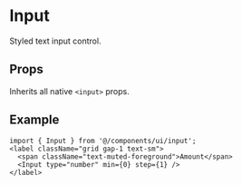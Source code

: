 
<Meta title="Design System/Components/Input" />

# Input

Styled text input control.

## Props

Inherits all native `<input>` props.

## Example

````tsx
import { Input } from '@/components/ui/input';
<label className="grid gap-1 text-sm">
  <span className="text-muted-foreground">Amount</span>
  <Input type="number" min={0} step={1} />
</label>
````

